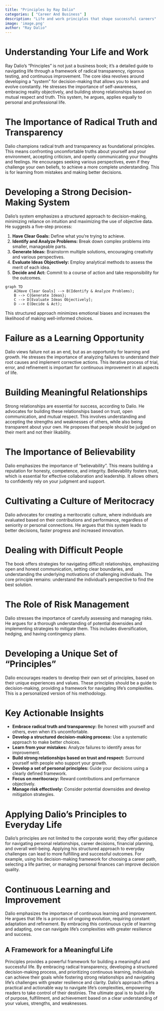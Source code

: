 ```yaml
---
title: "Principles by Ray Dalio"
categories: [ "Career And Business" ]
description: "Life and work principles that shape successful careers"
image: 'image.png'
author: "Ray Dalio"
---
```

# Understanding Your Life and Work

Ray Dalio's "Principles" is not just a business book; it's a detailed guide to navigating life through a framework of radical transparency, rigorous testing, and continuous improvement. The core idea revolves around developing a "system" for decision-making that allows you to learn and evolve constantly.  He stresses the importance of self-awareness, embracing reality objectively, and building strong relationships based on mutual respect and truth.  This system, he argues, applies equally to personal and professional life.

# The Importance of Radical Truth and Transparency

Dalio champions radical truth and transparency as foundational principles. This means confronting uncomfortable truths about yourself and your environment, accepting criticism, and openly communicating your thoughts and feelings. He encourages seeking various perspectives, even if they challenge your own beliefs, to achieve a more complete understanding. This is for learning from mistakes and making better decisions.

#  Developing a Strong Decision-Making System

Dalio's system emphasizes a structured approach to decision-making, minimizing reliance on intuition and maximizing the use of objective data. He suggests a five-step process:

1. **Have Clear Goals:** Define what you're trying to achieve.
2. **Identify and Analyze Problems:** Break down complex problems into smaller, manageable parts.
3. **Generate Ideas:** Brainstorm multiple solutions, encouraging creativity and various perspectives.
4. **Evaluate Ideas Objectively:** Employ analytical methods to assess the merit of each idea.
5. **Decide and Act:** Commit to a course of action and take responsibility for the outcomes.

```mermaid
graph TD
    A[Have Clear Goals] --> B(Identify & Analyze Problems);
    B --> C{Generate Ideas};
    C --> D[Evaluate Ideas Objectively];
    D --> E(Decide & Act);
```

This structured approach minimizes emotional biases and increases the likelihood of making well-informed choices.

# Failure as a Learning Opportunity

Dalio views failure not as an end, but as an opportunity for learning and growth. He stresses the importance of analyzing failures to understand their root causes and implement corrective actions. This iterative process of trial, error, and refinement is important for continuous improvement in all aspects of life.

# Building Meaningful Relationships

Strong relationships are essential for success, according to Dalio. He advocates for building these relationships based on trust, open communication, and mutual respect. This involves understanding and accepting the strengths and weaknesses of others, while also being transparent about your own.  He proposes that people should be judged on their merit and not their likability.

# The Importance of Believability

Dalio emphasizes the importance of “believability”. This means building a reputation for honesty, competence, and integrity. Believability fosters trust, which is essential for effective collaboration and leadership. It allows others to confidently rely on your judgment and support.

# Cultivating a Culture of Meritocracy

Dalio advocates for creating a meritocratic culture, where individuals are evaluated based on their contributions and performance, regardless of seniority or personal connections.  He argues that this system leads to better decisions, faster progress and increased innovation.

#  Dealing with Difficult People

The book offers strategies for navigating difficult relationships, emphasizing open and honest communication, setting clear boundaries, and understanding the underlying motivations of challenging individuals.  The core principle remains: understand the individual’s perspective to find the best solution.

#  The Role of Risk Management

Dalio stresses the importance of carefully assessing and managing risks.  He argues for a thorough understanding of potential downsides and implementing strategies to mitigate them.  This includes diversification, hedging, and having contingency plans.

#  Developing a Unique Set of "Principles"

Dalio encourages readers to develop their own set of principles, based on their unique experiences and values. These principles should be a guide to decision-making, providing a framework for navigating life's complexities.  This is a personalized version of his methodology.


#  Key Actionable Insights

* **Embrace radical truth and transparency:** Be honest with yourself and others, even when it's uncomfortable.
* **Develop a structured decision-making process:** Use a systematic approach to make better choices.
* **Learn from your mistakes:** Analyze failures to identify areas for improvement.
* **Build strong relationships based on trust and respect:** Surround yourself with people who support your growth.
* **Develop a set of personal principles:**  Guide your decisions using a clearly defined framework.
* **Focus on meritocracy:** Reward contributions and performance objectively.
* **Manage risk effectively:** Consider potential downsides and develop mitigation strategies.


#  Applying Dalio's Principles to Everyday Life

Dalio's principles are not limited to the corporate world; they offer guidance for navigating personal relationships, career decisions, financial planning, and overall well-being. Applying his structured approach to everyday challenges can lead to more fulfilling and successful outcomes.  For example, using his decision-making framework for choosing a career path, selecting a life partner, or managing personal finances can improve decision quality.

#  Continuous Learning and Improvement

Dalio emphasizes the importance of continuous learning and improvement.  He argues that life is a process of ongoing evolution, requiring constant adaptation and refinement. By embracing this continuous cycle of learning and adapting, one can navigate life's complexities with greater resilience and success.

## A Framework for a Meaningful Life

Principles provides a powerful framework for building a meaningful and successful life. By embracing radical transparency, developing a structured decision-making process, and prioritizing continuous learning, individuals can achieve their goals while fostering strong relationships and navigating life's challenges with greater resilience and clarity. Dalio's approach offers a practical and actionable way to navigate life's complexities, empowering readers to take control of their destinies. The ultimate goal is to build a life of purpose, fulfillment, and achievement based on a clear understanding of your values, strengths, and weaknesses.

